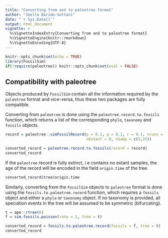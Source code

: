 ```yaml
---
title: "Converting from and to paleotree format"
author: "Joelle Barido-Sottani"
date: "`r Sys.Date()`"
output: html_document
vignette: >
  %\VignetteIndexEntry{Converting from and to paleotree format}
  %\VignetteEngine{knitr::rmarkdown}
  %\VignetteEncoding{UTF-8}
---
```

  
```r
knitr::opts_chunk$set(echo = TRUE)
library(FossilSim)
if(!require(paleotree)) knitr::opts_chunk$set(eval = FALSE)
```

## Compatibility with paleotree

Objects produced by `FossilSim` contain all the information required by the `paleotree` format and vice-versa, thus these two packages are fully compatible.

Converting from `paleotree` is done using the `paleotree.record.to.fossils` function, which returns a list of the corresponding `phylo`, `taxonomy` and `fossils` objects.

```r
record = paleotree::simFossilRecord(p = 0.1, q = 0.1, r = 0.1, nruns = 1, nTotalTaxa = c(30,40),
                                    nExtant = 0, nSamp = c(5,25))

converted_record = paleotree.record.to.fossils(record = record)
converted_record
```

If the `paleotree` record is fully extinct, i.e contains no extant samples, the age of the record will be encoded in the field `origin.time` of the tree.

```r
converted_record$tree$origin.time
```

Similarly, converting from the `FossilSim` objects to `paleotree` format is done using the `fossils.to.paleotree.record` function, which requires a `fossils` object and either a `phylo` or `taxonomy` object. If no taxonomy is provided, all speciation events in the tree will be assumed to be symmetric (bifurcating).

```r
t = ape::rtree(6)
f = sim.fossils.poisson(rate = 2, tree = t)

converted_record = fossils.to.paleotree.record(fossils = f, tree = t)
converted_record
```
